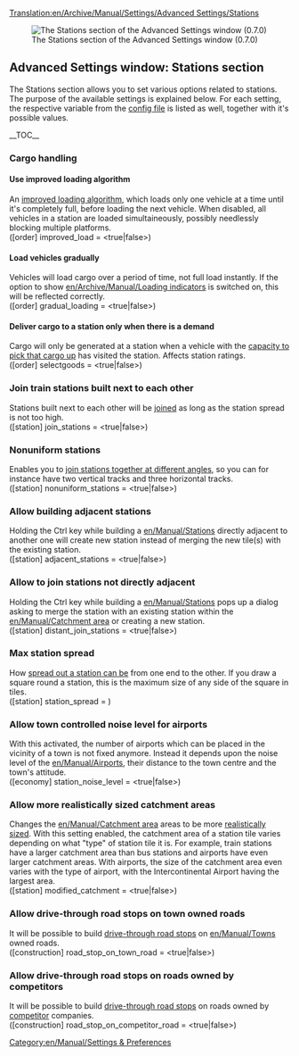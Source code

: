 [[Translation:en/Archive/Manual/Settings/Advanced Settings/Stations]]
{{en/Warning|Information on this page applies to 0.7.x and up. See [[en/Archive/Manual/Settings/Configuring patches]] for information of how to change settings in 0.6.x and earlier.}}

[[File:en/Archive/Manual/Settings/Advset stations.png|frame|left|The Stations section of the Advanced Settings window (0.7.0)]]
==Advanced Settings window: Stations section==
{{en/Archive/Manual/Settings/Advanced Settings}}
The Stations section allows you to set various options related to stations. The purpose of the available settings is explained below. For each setting, the respective variable from the [[en/Archive/Manual/Settings/Openttd.cfg|config file]] is listed as well, together with it's possible values.

__TOC__

===Cargo handling===
====Use improved loading algorithm====
An [[en/Archive/Manual/Settings/Improved Loading|improved loading algorithm]], which loads only one vehicle at a time until it's completely full, before loading the next vehicle. When disabled, all vehicles in a station are loaded simultaineously, possibly needlessly blocking multiple platforms.
<br /> ([order] improved_load = <true|false>) 

====Load vehicles gradually====
Vehicles will load cargo over a period of time, not full load instantly. If the option to show [[en/Archive/Manual/Loading indicators]] is switched on, this will be reflected correctly.
<br />([order] gradual_loading = <true|false>) 

====Deliver cargo to a station only when there is a demand====
Cargo will only be generated at a station when a vehicle with the [[en/Archive/Manual/Settings/Select goods|capacity to pick that cargo up]] has visited the station.  Affects station ratings.
<br />([order] selectgoods = <true|false>)

===Join train stations built next to each other===
Stations built next to each other will be [[en/Archive/Manual/Settings/Join train stations|joined]] as long as the station spread is not too high.
<br />([station] join_stations = <true|false>)

===Nonuniform stations===
Enables you to [[en/Archive/Manual/Settings/Nonuniform stations|join stations together at different angles]], so you can for instance have two vertical tracks and three horizontal tracks.
<br />([station] nonuniform_stations = <true|false>) 

===Allow building adjacent stations===
Holding the Ctrl key while building a [[en/Manual/Stations]] directly adjacent to another one will create new station instead of merging the new tile(s) with the existing station.
<br />([station] adjacent_stations = <true|false>)

===Allow to join stations not directly adjacent===
Holding the Ctrl key while building a [[en/Manual/Stations]] pops up a dialog asking to merge the station with an existing station within the [[en/Manual/Catchment area]] or creating a new station.
<br />([station] distant_join_stations = <true|false>)

===Max station spread===
How [[en/Archive/Manual/Settings/Change station spread|spread out a station can be]] from one end to the other. If you draw a square round a station, this is the maximum size of any side of the square in tiles.
<br />([station] station_spread = <num_val>)

===Allow town controlled noise level for airports===
With this activated, the number of airports which can be placed in the vicinity of a town is not fixed anymore. Instead it depends upon the noise level of the [[en/Manual/Airports]], their distance to the town centre and the town's attitude. 
<br />([economy] station_noise_level = <true|false>)

===Allow more realistically sized catchment areas===
Changes the [[en/Manual/Catchment area]] areas to be more [[en/Archive/Manual/Settings/Modified catchment|realistically sized]]. With this setting enabled, the catchment area of a station tile varies depending on what "type" of station tile it is. For example, train stations have a larger catchment area than bus stations and airports have even larger catchment areas. With airports, the size of the catchment area even varies with the type of airport, with the Intercontinental Airport having the largest area.
<br />([station] modified_catchment = <true|false>)

===Allow drive-through road stops on town owned roads===
It will be possible to build [[en/Manual/Drive-through Road Stops|drive-through road stops]] on [[en/Manual/Towns]] owned roads.
<br />([construction] road_stop_on_town_road = <true|false>) 

===Allow drive-through road stops on roads owned by competitors===
It will be possible to build [[en/Manual/Drive-through Road Stops|drive-through road stops]] on roads owned by [[en/Competitors|competitor]] companies.
<br />([construction] road_stop_on_competitor_road = <true|false>)


[[Category:en/Manual/Settings & Preferences]]